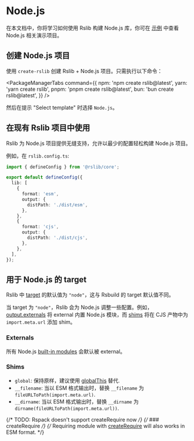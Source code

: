 # Node.js

在本文档中，你将学习如何使用 Rslib 构建 Node.js 库，你可在 [示例](https://github.com/rspack-contrib/rstack-examples/tree/main/rslib) 中查看 Node.js 相关演示项目。

## 创建 Node.js 项目

使用 `create-rslib` 创建 Rslib + Node.js 项目。只需执行以下命令：


<PackageManagerTabs
  command={{
    npm: 'npm create rslib@latest',
    yarn: 'yarn create rslib',
    pnpm: 'pnpm create rslib@latest',
    bun: 'bun create rslib@latest',
  }}
/>

然后在提示 "Select template" 时选择 `Node.js`。

## 在现有 Rslib 项目中使用

Rslib 为 Node.js 项目提供无缝支持，允许以最少的配置轻松构建 Node.js 项目。

例如，在 `rslib.config.ts`:

```ts title="rslib.config.ts"
import { defineConfig } from '@rslib/core';

export default defineConfig({
  lib: [
    {
      format: 'esm',
      output: {
        distPath: './dist/esm',
      },
    },
    {
      format: 'cjs',
      output: {
        distPath: './dist/cjs',
      },
    },
  ],
});
```

## 用于 Node.js 的 target

Rslib 中 [target](/config/rsbuild/output#outputtarget) 的默认值为 `"node"`，这与 Rsbuild 的 target 默认值不同。

当 target 为 `"node"`，Rslib 会为 Node.js 调整一些配置。例如，[output.externals](/config/rsbuild/output#outputtarget) 将 external 内置 Node.js 模块，而 [shims](/config/lib/shims) 将在 CJS 产物中为 `import.meta.url` 添加 shim。

### Externals

所有 Node.js [built-in modules](https://nodejs.org/docs/latest/api/) 会默认被 external。

### Shims

- `global`: 保持原样，建议使用 [globalThis](https://developer.mozilla.org/en-US/docs/Web/JavaScript/Reference/Global_Objects/globalThis) 替代.
- `__filename`: 当以 ESM 格式输出时，替换 `__filename` 为 `fileURLToPath(import.meta.url)`.
- `__dirname`: 当以 ESM 格式输出时，替换 `__dirname` 为 `dirname(fileURLToPath(import.meta.url))`.

{/* TODO: Rspack doesn't support createRequire now */}
{/* ### createRequire */}
{/* Requiring module with [createRequire](https://nodejs.org/api/module.html#modulecreaterequirefilename) will also works in ESM format. */}
